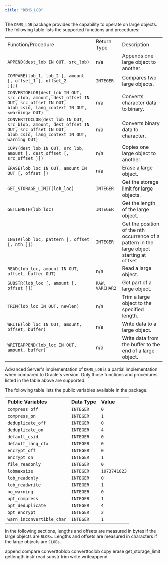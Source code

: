 ```yaml
---
title: "DBMS_LOB"
---
```




The `DBMS_LOB` package provides the capability to operate on large objects. The following table lists the supported functions and procedures:

|                                                                                                                                         |                 |                                                                                              |
| --------------------------------------------------------------------------------------------------------------------------------------- | --------------- | -------------------------------------------------------------------------------------------- |
| Function/Procedure                                                                                                                      | Return Type     | Description                                                                                  |
| `APPEND(dest_lob IN OUT, src_lob)`                                                                                                      | n/a             | Appends one large object to another.                                                         |
| `COMPARE(lob_1, lob_2 [, amount [, offset_1 [, offset_2           ]]])`                                                                 | `INTEGER`       | Compares two large objects.                                                                  |
| `CONVERTOBLOB(dest_lob IN OUT, src_clob, amount, dest_offset IN OUT, src_offset IN OUT, blob_csid, lang_context IN OUT, <warning> OUT)` | n/a             | Converts character data to binary.                                                           |
| `CONVERTTOCLOB(dest_lob IN OUT, src_blob, amount, dest_offset IN OUT, src_offset IN OUT, blob_csid, lang_context IN OUT, warning OUT)`  | n/a             | Converts binary data to character.                                                           |
| `COPY(dest_lob IN OUT, src_lob, amount [, dest_offset [, src_offset ]])`                                                                | n/a             | Copies one large object to another.                                                          |
| `ERASE(lob_loc IN OUT, amount IN OUT [, offset ])`                                                                                      | n/a             | Erase a large object.                                                                        |
| `GET_STORAGE_LIMIT(lob_loc)`                                                                                                            | `INTEGER`       | Get the storage limit for large objects.                                                     |
| `GETLENGTH(lob_loc)`                                                                                                                    | `INTEGER`       | Get the length of the large object.                                                          |
| `INSTR(lob_loc, pattern [, offset [, nth ]])`                                                                                           | `INTEGER`       | Get the position of the nth occurrence of a pattern in the large object starting at `offset` |
| `READ(lob_loc, amount IN OUT, offset, buffer OUT)`                                                                                      | n/a             | Read a large object.                                                                         |
| `SUBSTR(lob_loc [, amount [, offset ]])`                                                                                                | `RAW, VARCHAR2` | Get part of a large object.                                                                  |
| `TRIM(lob_loc IN OUT, newlen)`                                                                                                          | n/a             | Trim a large object to the specified length.                                                 |
| `WRITE(lob_loc IN OUT, amount, offset, buffer)`                                                                                         | n/a             | Write data to a large object.                                                                |
| `WRITEAPPEND(lob_loc IN OUT, amount, buffer)`                                                                                           | n/a             | Write data from the buffer to the end of a large object.                                     |

Advanced Server's implementation of `DBMS_LOB` is a partial implementation when compared to Oracle's version. Only those functions and procedures listed in the table above are supported.

The following table lists the public variables available in the package.

|                           |               |              |
| ------------------------- | ------------- | ------------ |
| **Public Variables**      | **Data Type** | **Value**    |
| `compress off`            | `INTEGER`     | `0`          |
| `compress_on`             | `INTEGER`     | `1`          |
| `deduplicate_off`         | `INTEGER`     | `0`          |
| `deduplicate_on`          | `INTEGER`     | `4`          |
| `default_csid`            | `INTEGER`     | `0`          |
| `default_lang_ctx`        | `INTEGER`     | `0`          |
| `encrypt_off`             | `INTEGER`     | `0`          |
| `encrypt_on`              | `INTEGER`     | `1`          |
| `file_readonly`           | `INTEGER`     | `0`          |
| `lobmaxsize`              | `INTEGER`     | `1073741823` |
| `lob_readonly`            | `INTEGER`     | `0`          |
| `lob_readwrite`           | `INTEGER`     | `1`          |
| `no_warning`              | `INTEGER`     | `0`          |
| `opt_compress`            | `INTEGER`     | `1`          |
| `opt_deduplicate`         | `INTEGER`     | `4`          |
| `opt_encrypt`             | `INTEGER`     | `2`          |
| `warn_inconvertible_char` | `INTEGER`     | `1`          |

In the following sections, lengths and offsets are measured in bytes if the large objects are `BLOBs`. Lengths and offsets are measured in characters if the large objects are `CLOBs`.

<div class="toctree" data-maxdepth="5">

append compare converttoblob converttoclob copy erase get_storage_limit getlength instr read substr trim write writeappend

</div>
